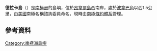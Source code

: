 {{Coord|64|47|S|64|07|W|display=title}}

'''德拉卡島'''（{{lang-en|DeLaca Island}}）是[[南極洲|南極洲]]的島嶼，位於[[昂韋爾島|昂韋爾島]]西南岸，處於[[波拿巴角|波拿巴角]]以西1.5公里，由[[美國|美國]]南極名稱諮詢委員命名，現時由[[南極條約體系|南極條約體系]]管理。

==參考資料==
{{usgs-gazetteer}}

{{Antarctica-geo-stub}}
[[Category:南極洲島嶼|Category:南極洲島嶼]]